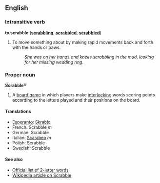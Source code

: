 ==English==
===Intransitive verb===
'''to scrabble''' ('''[[scrabbling]]''', '''[[scrabbled]]''', '''[[scrabbled]]''')

#To move something about by making rapid movements back and forth with the hands or paws.
#:''She was on her hands and knees scrabbling in the mud, looking for her missing wedding ring.''

===Proper noun===
'''Scrabble'''&reg;

#A [[board game]] in which players make [[interlock]]ing words scoring points according to the letters played and their positions on the board.

====Translations====
*[[Esperanto]]: [[Skrablo]]
*French: Scrabble ''m''
*German: Scrabble
*Italian: [[Scarabeo]] ''m''
*Polish: Scrabble
*Swedish: Scrabble

====See also====
*[[Wiktionary:Official Scrabble 2-letter words|Official list of 2-letter words]]
*[[w:en:Scrabble|Wikipedia article on Scrabble]]